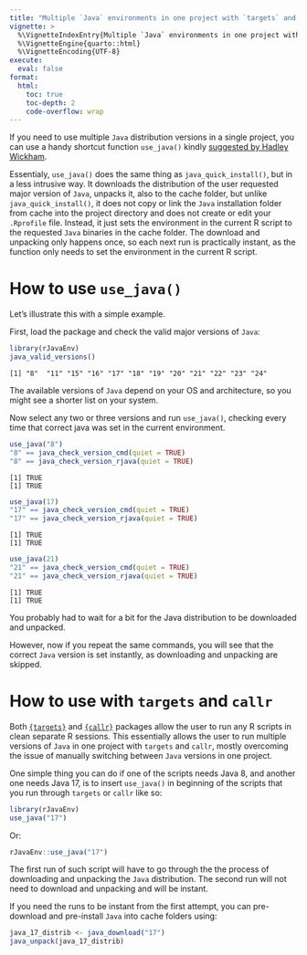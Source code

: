 ```yaml
---
title: "Multiple `Java` environments in one project with `targets` and `callr`"
vignette: >
  %\VignetteIndexEntry{Multiple `Java` environments in one project with `targets` and `callr`}
  %\VignetteEngine{quarto::html}
  %\VignetteEncoding{UTF-8}
execute:
  eval: false
format:
  html:
    toc: true
    toc-depth: 2
    code-overflow: wrap
---
```


If you need to use multiple `Java` distribution versions in a single project, you can use a handy shortcut function `use_java()` kindly [suggested by Hadley Wickham](https://github.com/e-kotov/rJavaEnv/issues/44){target='_blank'}.

Essentialy, `use_java()` does the same thing as `java_quick_install()`, but in a less intrusive way. It downloads the distribution of the user requested major version of `Java`, unpacks it, also to the cache folder, but unlike `java_quick_install()`, it does not copy or link the `Java` installation folder from cache into the project directory and does not create or edit your `.Rprofile` file. Instead, it just sets the environment in the current R script to the requested `Java` binaries in the cache folder. The download and unpacking only happens once, so each next run is practically instant, as the function only needs to set the environment in the current R script.

# How to use `use_java()`

Let's illustrate this with a simple example.

First, load the package and check the valid major versions of `Java`:

```r
library(rJavaEnv)
java_valid_versions()
```


```
[1] "8"  "11" "15" "16" "17" "18" "19" "20" "21" "22" "23" "24"
```

::: {.callout-note}
The available versions of `Java` depend on your OS and architecture, so you might see a shorter list on your system.
:::

Now select any two or three versions and run `use_java()`, checking every time that correct java was set in the current environment.

```r
use_java("8")
"8" == java_check_version_cmd(quiet = TRUE)
"8" == java_check_version_rjava(quiet = TRUE)
```

```
[1] TRUE
[1] TRUE
```

```r
use_java(17)
"17" == java_check_version_cmd(quiet = TRUE)
"17" == java_check_version_rjava(quiet = TRUE)
```

```
[1] TRUE
[1] TRUE
```

```r
use_java(21)
"21" == java_check_version_cmd(quiet = TRUE)
"21" == java_check_version_rjava(quiet = TRUE)
```


```
[1] TRUE
[1] TRUE
```

You probably had to wait for a bit for the Java distribution to be downloaded and unpacked.

However, now if you repeat the same commands, you will see that the correct `Java` version is set instantly, as downloading and unpacking are skipped.

# How to use with `targets` and `callr`

Both [`{targets}`](https://docs.ropensci.org/targets/){target="_blank"} and [`{callr}`](https://callr.r-lib.org/){target="_blank"} packages allow the user to run any R scripts in clean separate R sessions. This essentially allows the user to run multiple versions of `Java` in one project with `targets` and `callr`, mostly overcoming the issue of manually switching between `Java` versions in one project.

One simple thing you can do if one of the scripts needs Java 8, and another one needs Java 17, is to insert `use_java()` in beginning of the scripts that you run through `targets` or `callr` like so:

```r
library(rJavaEnv)
use_java("17")
```

Or:

```r
rJavaEnv::use_java("17")
```


The first run of such script will have to go through the the process of downloading and unpacking the `Java` distribution. The second run will not need to download and unpacking and will be instant.

If you need the runs to be instant from the first attempt, you can pre-download and pre-install `Java` into cache folders using:

```r
java_17_distrib <- java_download("17")
java_unpack(java_17_distrib)
```
